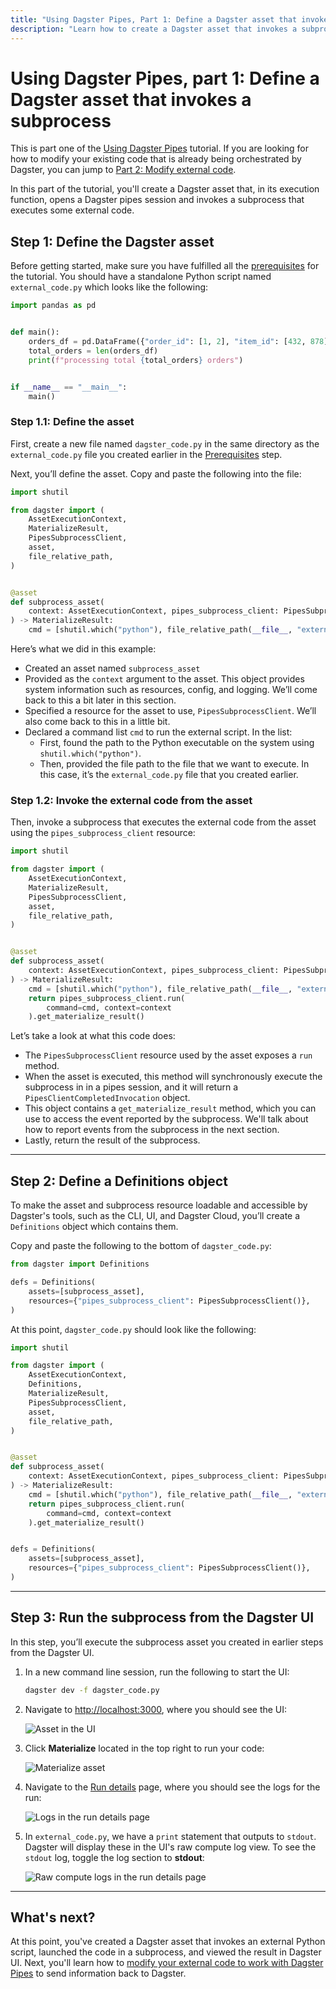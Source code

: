 ```yaml
---
title: "Using Dagster Pipes, Part 1: Define a Dagster asset that invokes subprocess | Dagster Docs"
description: "Learn how to create a Dagster asset that invokes a subprocess that executes external code."
---
```


# Using Dagster Pipes, part 1: Define a Dagster asset that invokes a subprocess

<Note>

This is part one of the [Using Dagster Pipes](/guides/dagster-pipes/subprocess) tutorial. If you are looking for how to modify your existing code that is already being orchestrated by Dagster, you can jump to <a href="/guides/dagster-pipes/subprocess/modify-external-code">Part 2: Modify external code</a>.

</Note>

In this part of the tutorial, you'll create a Dagster asset that, in its execution function, opens a Dagster pipes session and invokes a subprocess that executes some external code.

## Step 1: Define the Dagster asset

Before getting started, make sure you have fulfilled all the [prerequisites](/guides/dagster-pipes/subprocess#prerequisites) for the tutorial. You should have a standalone Python script named `external_code.py` which looks like the following:

```python file=/guides/dagster/dagster_pipes/subprocess/part_1/external_code.py lines=2-
import pandas as pd


def main():
    orders_df = pd.DataFrame({"order_id": [1, 2], "item_id": [432, 878]})
    total_orders = len(orders_df)
    print(f"processing total {total_orders} orders")


if __name__ == "__main__":
    main()
```

### Step 1.1: Define the asset

First, create a new file named `dagster_code.py` in the same directory as the `external_code.py` file you created earlier in the [Prerequisites](/guides/dagster-pipes/subprocess#prerequisites) step.

Next, you’ll define the asset. Copy and paste the following into the file:

```python file=/guides/dagster/dagster_pipes/subprocess/part_1/dagster_code.py startafter=start_asset_marker endbefore=end_asset_marker lines=-16
import shutil

from dagster import (
    AssetExecutionContext,
    MaterializeResult,
    PipesSubprocessClient,
    asset,
    file_relative_path,
)


@asset
def subprocess_asset(
    context: AssetExecutionContext, pipes_subprocess_client: PipesSubprocessClient
) -> MaterializeResult:
    cmd = [shutil.which("python"), file_relative_path(__file__, "external_code.py")]
```

Here’s what we did in this example:

- Created an asset named `subprocess_asset`
- Provided <PyObject object="AssetExecutionContext" /> as the `context` argument to the asset. This object provides system information such as resources, config, and logging. We’ll come back to this a bit later in this section.
- Specified a resource for the asset to use, `PipesSubprocessClient`. We’ll also come back to this in a little bit.
- Declared a command list `cmd` to run the external script. In the list:
  - First, found the path to the Python executable on the system using `shutil.which("python")`.
  - Then, provided the file path to the file that we want to execute. In this case, it’s the `external_code.py` file that you created earlier.

### Step 1.2: Invoke the external code from the asset

Then, invoke a subprocess that executes the external code from the asset using the `pipes_subprocess_client` resource:

```python file=/guides/dagster/dagster_pipes/subprocess/part_1/dagster_code.py startafter=start_asset_marker endbefore=end_asset_marker
import shutil

from dagster import (
    AssetExecutionContext,
    MaterializeResult,
    PipesSubprocessClient,
    asset,
    file_relative_path,
)


@asset
def subprocess_asset(
    context: AssetExecutionContext, pipes_subprocess_client: PipesSubprocessClient
) -> MaterializeResult:
    cmd = [shutil.which("python"), file_relative_path(__file__, "external_code.py")]
    return pipes_subprocess_client.run(
        command=cmd, context=context
    ).get_materialize_result()
```

Let’s take a look at what this code does:

- The `PipesSubprocessClient` resource used by the asset exposes a `run` method.
- When the asset is executed, this method will synchronously execute the subprocess in in a pipes session, and it will return a `PipesClientCompletedInvocation` object.
- This object contains a `get_materialize_result` method, which you can use to access the <PyObject object="MaterializeResult" /> event reported by the subprocess. We'll talk about how to report events from the subprocess in the next section.
- Lastly, return the result of the subprocess.

---

## Step 2: Define a Definitions object

To make the asset and subprocess resource loadable and accessible by Dagster's tools, such as the CLI, UI, and Dagster Cloud, you’ll create a `Definitions` object which contains them.

Copy and paste the following to the bottom of `dagster_code.py`:

```python file=/guides/dagster/dagster_pipes/subprocess/part_1/dagster_code.py startafter=start_definitions_marker endbefore=end_definitions_marker
from dagster import Definitions

defs = Definitions(
    assets=[subprocess_asset],
    resources={"pipes_subprocess_client": PipesSubprocessClient()},
)
```

At this point, `dagster_code.py` should look like the following:

```python file=/guides/dagster/dagster_pipes/subprocess/part_1/dagster_code_finished.py
import shutil

from dagster import (
    AssetExecutionContext,
    Definitions,
    MaterializeResult,
    PipesSubprocessClient,
    asset,
    file_relative_path,
)


@asset
def subprocess_asset(
    context: AssetExecutionContext, pipes_subprocess_client: PipesSubprocessClient
) -> MaterializeResult:
    cmd = [shutil.which("python"), file_relative_path(__file__, "external_code.py")]
    return pipes_subprocess_client.run(
        command=cmd, context=context
    ).get_materialize_result()


defs = Definitions(
    assets=[subprocess_asset],
    resources={"pipes_subprocess_client": PipesSubprocessClient()},
)
```

---

## Step 3: Run the subprocess from the Dagster UI

In this step, you’ll execute the subprocess asset you created in earlier steps from the Dagster UI.

1. In a new command line session, run the following to start the UI:

   ```bash
   dagster dev -f dagster_code.py
   ```

2. Navigate to <http://localhost:3000>, where you should see the UI:

   <Image
   alt="Asset in the UI"
   src="/images/guides/dagster-pipes/subprocess-1-asset.png"
   width={1264}
   height={714}
   />

3. Click **Materialize** located in the top right to run your code:

   <Image
   alt="Materialize asset"
   src="/images/guides/dagster-pipes/subprocess-2-materialize.png"
   width={1326}
   height={744}
   />

4. Navigate to the [Run details](/concepts/webserver/ui#run-details) page, where you should see the logs for the run:

   <Image
   alt="Logs in the run details page"
   src="/images/guides/dagster-pipes/subprocess-3-1-logs.png"
   width={1272}
   height={718}
   />

5. In `external_code.py`, we have a `print` statement that outputs to `stdout`. Dagster will display these in the UI's raw compute log view. To see the `stdout` log, toggle the log section to **stdout**:

   <Image
   alt="Raw compute logs in the run details page"
   src="/images/guides/dagster-pipes/subprocess-3-2-raw-compute-logs.png"
   width={1272}
   height={718}
   />

---

## What's next?

At this point, you've created a Dagster asset that invokes an external Python script, launched the code in a subprocess, and viewed the result in Dagster UI. Next, you'll learn how to [modify your external code to work with Dagster Pipes](/guides/dagster-pipes/subprocess/modify-external-code) to send information back to Dagster.
